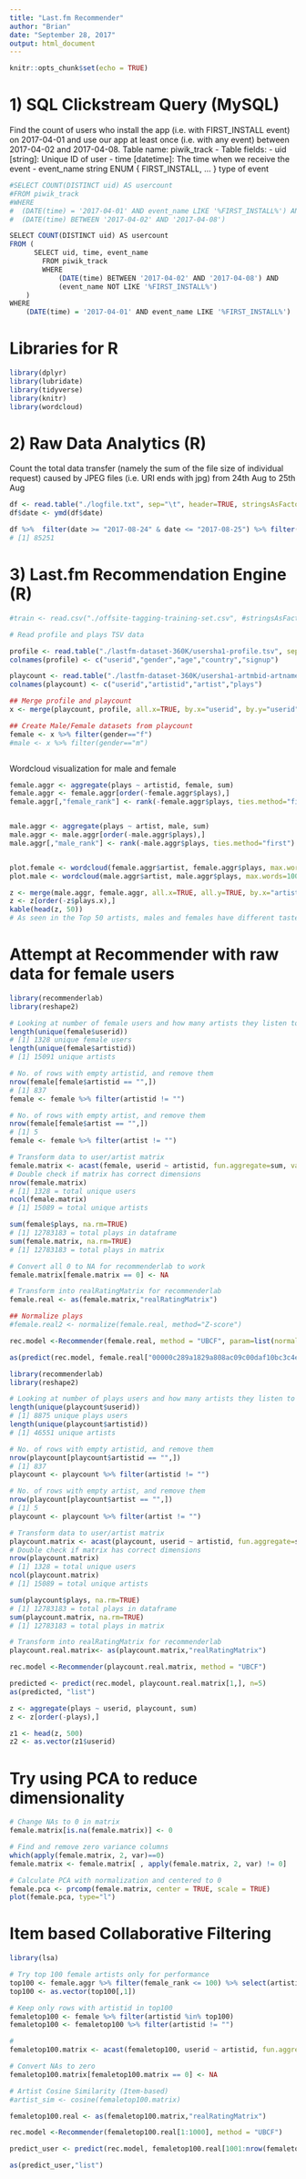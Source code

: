 ```yaml
---
title: "Last.fm Recommender"
author: "Brian"
date: "September 28, 2017"
output: html_document
---
```


```r
knitr::opts_chunk$set(echo = TRUE)
```

# 1) SQL Clickstream Query (MySQL)
Find the count of users who install the app (i.e. with FIRST_INSTALL event) on 2017-04-01 and use our app at least once (i.e. with any event) between 2017-04-02 and 2017-04-08.
Table name: piwik_track
- Table fields:
- uid [string]: Unique ID of user
- time [datetime]: The time when we receive the event
- event_name string ENUM { FIRST_INSTALL, ... } type of event
```r

#SELECT COUNT(DISTINCT uid) AS usercount
#FROM piwik_track
#WHERE 
#  (DATE(time) = '2017-04-01' AND event_name LIKE '%FIRST_INSTALL%') AND
#  (DATE(time) BETWEEN '2017-04-02' AND '2017-04-08')

SELECT COUNT(DISTINCT uid) AS usercount
FROM (
      SELECT uid, time, event_name
        FROM piwik_track
        WHERE
            (DATE(time) BETWEEN '2017-04-02' AND '2017-04-08') AND
            (event_name NOT LIKE '%FIRST_INSTALL%')
    )
WHERE
    (DATE(time) = '2017-04-01' AND event_name LIKE '%FIRST_INSTALL%') 
```

# Libraries for R
```r
library(dplyr)
library(lubridate)
library(tidyverse)
library(knitr)
library(wordcloud)
```


# 2) Raw Data Analytics (R)
Count the total data transfer (namely the sum of the file size of individual request) caused by JPEG files (i.e. URI ends with jpg) from 24th Aug to 25th Aug
```r


df <- read.table("./logfile.txt", sep="\t", header=TRUE, stringsAsFactors = FALSE)
df$date <- ymd(df$date)

df %>%  filter(date >= "2017-08-24" & date <= "2017-08-25") %>% filter(grepl(".jpg$",url)) %>% select(size) %>% sum()
# [1] 85251
```

# 3) Last.fm Recommendation Engine (R)
```r
#train <- read.csv("./offsite-tagging-training-set.csv", #stringsAsFactors = FALSE, header = TRUE, sep=",", encoding = "UTF-8")

# Read profile and plays TSV data

profile <- read.table("./lastfm-dataset-360K/usersha1-profile.tsv", sep="\t", header=FALSE, stringsAsFactors = FALSE)
colnames(profile) <- c("userid","gender","age","country","signup")

playcount <- read.table("./lastfm-dataset-360K/usersha1-artmbid-artname-plays.tsv", sep="\t", fill=TRUE, quote="", stringsAsFactors = FALSE)
colnames(playcount) <- c("userid","artistid","artist","plays")

## Merge profile and playcount
x <- merge(playcount, profile, all.x=TRUE, by.x="userid", by.y="userid")

## Create Male/Female datasets from playcount
female <- x %>% filter(gender=="f")
#male <- x %>% filter(gender=="m")



```

Wordcloud visualization for male and female
```r
female.aggr <- aggregate(plays ~ artistid, female, sum)
female.aggr <- female.aggr[order(-female.aggr$plays),]
female.aggr[,"female_rank"] <- rank(-female.aggr$plays, ties.method="first")


male.aggr <- aggregate(plays ~ artist, male, sum)
male.aggr <- male.aggr[order(-male.aggr$plays),]
male.aggr[,"male_rank"] <- rank(-male.aggr$plays, ties.method="first")


plot.female <- wordcloud(female.aggr$artist, female.aggr$plays, max.words=100)
plot.male <- wordcloud(male.aggr$artist, male.aggr$plays, max.words=100)

z <- merge(male.aggr, female.aggr, all.x=TRUE, all.y=TRUE, by.x="artist", by.y="artist")
z <- z[order(-z$plays.x),]
kable(head(z, 50))
# As seen in the Top 50 artists, males and females have different tastes in music
```

# Attempt at Recommender with raw data for female users
```r
library(recommenderlab)
library(reshape2)

# Looking at number of female users and how many artists they listen to
length(unique(female$userid))
# [1] 1328 unique female users
length(unique(female$artistid))
# [1] 15091 unique artists

# No. of rows with empty artistid, and remove them
nrow(female[female$artistid == "",])
# [1] 837
female <- female %>% filter(artistid != "")

# No. of rows with empty artist, and remove them
nrow(female[female$artist == "",])
# [1] 5
female <- female %>% filter(artist != "")

# Transform data to user/artist matrix
female.matrix <- acast(female, userid ~ artistid, fun.aggregate=sum, value.var="plays")
# Double check if matrix has correct dimensions
nrow(female.matrix)
# [1] 1328 = total unique users
ncol(female.matrix)
# [1] 15089 = total unique artists

sum(female$plays, na.rm=TRUE)
# [1] 12783183 = total plays in dataframe
sum(female.matrix, na.rm=TRUE)
# [1] 12783183 = total plays in matrix

# Convert all 0 to NA for recommenderlab to work
female.matrix[female.matrix == 0] <- NA

# Transform into realRatingMatrix for recommenderlab
female.real <- as(female.matrix,"realRatingMatrix")

## Normalize plays
#female.real2 <- normalize(female.real, method="Z-score")

rec.model <-Recommender(female.real, method = "UBCF", param=list(normalize = "center",method="Cosine",nn=50))

as(predict(rec.model, female.real["00000c289a1829a808ac09c00daf10bc3c4e223b",], n=5), "list")
```

```r
library(recommenderlab)
library(reshape2)

# Looking at number of plays users and how many artists they listen to
length(unique(playcount$userid))
# [1] 8875 unique plays users
length(unique(playcount$artistid))
# [1] 46551 unique artists

# No. of rows with empty artistid, and remove them
nrow(playcount[playcount$artistid == "",])
# [1] 837
playcount <- playcount %>% filter(artistid != "")

# No. of rows with empty artist, and remove them
nrow(playcount[playcount$artist == "",])
# [1] 5
playcount <- playcount %>% filter(artist != "")

# Transform data to user/artist matrix
playcount.matrix <- acast(playcount, userid ~ artistid, fun.aggregate=sum, value.var="plays")
# Double check if matrix has correct dimensions
nrow(playcount.matrix)
# [1] 1328 = total unique users
ncol(playcount.matrix)
# [1] 15089 = total unique artists

sum(playcount$plays, na.rm=TRUE)
# [1] 12783183 = total plays in dataframe
sum(playcount.matrix, na.rm=TRUE)
# [1] 12783183 = total plays in matrix

# Transform into realRatingMatrix for recommenderlab
playcount.real.matrix<- as(playcount.matrix,"realRatingMatrix")

rec.model <-Recommender(playcount.real.matrix, method = "UBCF")

predicted <- predict(rec.model, playcount.real.matrix[1,], n=5)
as(predicted, "list")
```

```r
z <- aggregate(plays ~ userid, playcount, sum)
z <- z[order(-plays),]

z1 <- head(z, 500)
z2 <- as.vector(z1$userid)

```

# Try using PCA to reduce dimensionality
```r
# Change NAs to 0 in matrix
female.matrix[is.na(female.matrix)] <- 0

# Find and remove zero variance columns
which(apply(female.matrix, 2, var)==0)
female.matrix <- female.matrix[ , apply(female.matrix, 2, var) != 0]

# Calculate PCA with normalization and centered to 0
female.pca <- prcomp(female.matrix, center = TRUE, scale = TRUE)
plot(female.pca, type="l")

```

# Item based Collaborative Filtering
```r
library(lsa)

# Try top 100 female artists only for performance
top100 <- female.aggr %>% filter(female_rank <= 100) %>% select(artistid)
top100 <- as.vector(top100[,1])

# Keep only rows with artistid in top100
femaletop100 <- female %>% filter(artistid %in% top100)
femaletop100 <- femaletop100 %>% filter(artistid != "")

#
femaletop100.matrix <- acast(femaletop100, userid ~ artistid, fun.aggregate=sum, value.var="plays")

# Convert NAs to zero
femaletop100.matrix[femaletop100.matrix == 0] <- NA

# Artist Cosine Similarity (Item-based)
#artist_sim <- cosine(femaletop100.matrix)

femaletop100.real <- as(femaletop100.matrix,"realRatingMatrix")

rec.model <-Recommender(femaletop100.real[1:1000], method = "UBCF")

predict_user <- predict(rec.model, femaletop100.real[1001:nrow(femaletop100.matrix)], n=5)

as(predict_user,"list")
```

